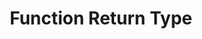 ---
id: "q_ts_med_007"
questionType: "MULTIPLE_CHOICE"
title: "Function Return Type"
description: "How do you specify a function that returns nothing?"
difficulty: "MEDIUM"
category: "Type Script"
options:
  - "function log(): void"
  - "function log(): null"
  - "function log(): undefined"
  - "function log(): never"
correctAnswer: 0
---
